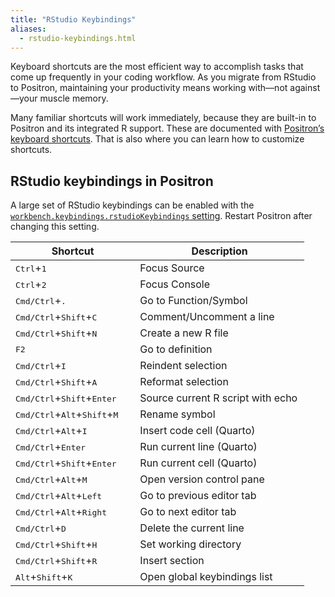 ```yaml
---
title: "RStudio Keybindings"
aliases:
  - rstudio-keybindings.html
---
```


<!-- vale Posit.Contractions = NO -->

Keyboard shortcuts are the most efficient way to accomplish tasks that come up frequently in your coding workflow.
As you migrate from RStudio to Positron, maintaining your productivity means working with—not against—your muscle memory.

Many familiar shortcuts will work immediately, because they are built-in to Positron and its integrated R support.
These are documented with [Positron's keyboard shortcuts](keyboard-shortcuts.qmd).
That is also where you can learn how to customize shortcuts.

## RStudio keybindings in Positron

A large set of RStudio keybindings can be enabled with the [`workbench.keybindings.rstudioKeybindings` setting](positron://settings/workbench.keybindings.rstudioKeybindings).
Restart Positron after changing this setting.

| Shortcut | Description |
| -------- | ----------- |
| <kbd>Ctrl</kbd>+<kbd>1</kbd>  |  Focus Source |
| <kbd>Ctrl</kbd>+<kbd>2</kbd>  |  Focus Console |
| <kbd>Cmd/Ctrl</kbd>+<kbd>.</kbd>  |  Go to Function/Symbol |
| <kbd>Cmd/Ctrl</kbd>+<kbd>Shift</kbd>+<kbd>C</kbd> |  Comment/Uncomment a line |
| <kbd>Cmd/Ctrl</kbd>+<kbd>Shift</kbd>+<kbd>N</kbd> |  Create a new R file |
| <kbd>F2</kbd>  |  Go to definition |
| <kbd>Cmd/Ctrl</kbd>+<kbd>I</kbd> |  Reindent selection |
| <kbd>Cmd/Ctrl</kbd>+<kbd>Shift</kbd>+<kbd>A</kbd> |  Reformat selection |
| <kbd>Cmd/Ctrl</kbd>+<kbd>Shift</kbd>+<kbd>Enter</kbd> | Source current R script with echo |
| <kbd>Cmd/Ctrl</kbd>+<kbd>Alt</kbd>+<kbd>Shift</kbd>+<kbd>M</kbd> |  Rename symbol  |
| <kbd>Cmd/Ctrl</kbd>+<kbd>Alt</kbd>+<kbd>I</kbd> | Insert code cell (Quarto) |
| <kbd>Cmd/Ctrl</kbd>+<kbd>Enter</kbd> | Run current line (Quarto) |
| <kbd>Cmd/Ctrl</kbd>+<kbd>Shift</kbd>+<kbd>Enter</kbd> | Run current cell (Quarto) |
| <kbd>Cmd/Ctrl</kbd>+<kbd>Alt</kbd>+<kbd>M</kbd> |  Open version control pane |
| <kbd>Cmd/Ctrl</kbd>+<kbd>Alt</kbd>+<kbd>Left</kbd> |  Go to previous editor tab |
| <kbd>Cmd/Ctrl</kbd>+<kbd>Alt</kbd>+<kbd>Right</kbd> |  Go to next editor tab |
| <kbd>Cmd/Ctrl</kbd>+<kbd>D</kbd> |  Delete the current line |
| <kbd>Cmd/Ctrl</kbd>+<kbd>Shift</kbd>+<kbd>H</kbd> | Set working directory |
| <kbd>Cmd/Ctrl</kbd>+<kbd>Shift</kbd>+<kbd>R</kbd> |  Insert section |
| <kbd>Alt</kbd>+<kbd>Shift</kbd>+<kbd>K</kbd> | Open global keybindings list |
